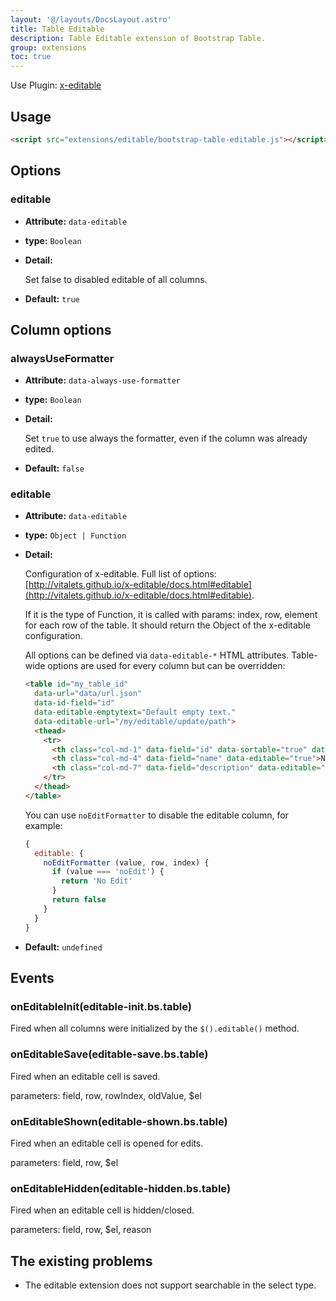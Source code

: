 ```yaml
---
layout: '@/layouts/DocsLayout.astro'
title: Table Editable
description: Table Editable extension of Bootstrap Table.
group: extensions
toc: true
---
```


Use Plugin: [x-editable](https://github.com/vitalets/x-editable)

## Usage

```html
<script src="extensions/editable/bootstrap-table-editable.js"></script>
```

## Options

### editable

- **Attribute:** `data-editable`

- **type:** `Boolean`

- **Detail:**

  Set false to disabled editable of all columns.

- **Default:** `true`

## Column options

### alwaysUseFormatter

- **Attribute:** `data-always-use-formatter`

- **type:** `Boolean`

- **Detail:**

    Set `true` to use always the formatter, even if the column was already edited.

- **Default:** `false`

### editable

- **Attribute:** `data-editable`

- **type:** `Object | Function`

- **Detail:**

  Configuration of x-editable. Full list of options: [http://vitalets.github.io/x-editable/docs.html#editable](http://vitalets.github.io/x-editable/docs.html#editable).

  If it is the type of Function, it is called with params: index, row, element for
  each row of the table. It should return the Object of the x-editable configuration.

  All options can be defined via `data-editable-*` HTML attributes. Table-wide options are used for every column but can be overridden:

  ```html
  <table id="my_table_id"
    data-url="data/url.json"
    data-id-field="id"
    data-editable-emptytext="Default empty text."
    data-editable-url="/my/editable/update/path">
    <thead>
      <tr>
        <th class="col-md-1" data-field="id" data-sortable="true" data-align="center">#</th>
        <th class="col-md-4" data-field="name" data-editable="true">Name</th>
        <th class="col-md-7" data-field="description" data-editable="true" data-editable-emptytext="Custom empty text.">Description</th>
      </tr>
    </thead>
  </table>
  ```

  You can use `noEditFormatter` to disable the editable column, for example:

  ```javascript
  {
    editable: {
      noEditFormatter (value, row, index) {
        if (value === 'noEdit') {
          return 'No Edit'
        }
        return false
      }
    }
  }
  ```

- **Default:** `undefined`

## Events

### onEditableInit(editable-init.bs.table)

Fired when all columns were initialized by the `$().editable()` method.

### onEditableSave(editable-save.bs.table)

Fired when an editable cell is saved.

parameters: field, row, rowIndex, oldValue, $el

### onEditableShown(editable-shown.bs.table)

Fired when an editable cell is opened for edits.

parameters: field, row, $el

### onEditableHidden(editable-hidden.bs.table)

Fired when an editable cell is hidden/closed.

parameters: field, row, $el, reason

## The existing problems

* The editable extension does not support searchable in the select type.
